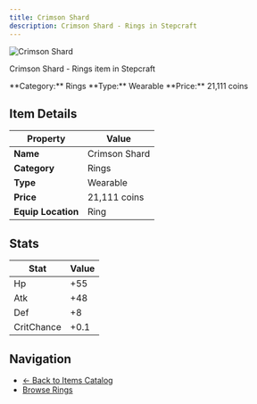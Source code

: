 ```yaml
---
title: Crimson Shard
description: Crimson Shard - Rings in Stepcraft
---
```


<div className="flex items-start gap-6 mb-8">
  <div className="flex-shrink-0">
    <img src="/assets/resources/trinketry/rings/crimson_shard.png" alt="Crimson Shard" className="w-24 h-24 border rounded-lg" />
  </div>
  <div className="flex-1">
    <div className="space-y-2">
      <p className="text-lg text-muted-foreground">Crimson Shard - Rings item in Stepcraft</p>
      <div className="flex flex-wrap gap-4 text-sm">
        <span className="px-2 py-1 bg-blue-100 dark:bg-blue-900 rounded-md">
          **Category:** Rings
        </span>
        <span className="px-2 py-1 bg-green-100 dark:bg-green-900 rounded-md">
          **Type:** Wearable
        </span>
        <span className="px-2 py-1 bg-yellow-100 dark:bg-yellow-900 rounded-md">
          **Price:** 21,111 coins
        </span>
      </div>
    </div>
  </div>
</div>

## Item Details

| Property | Value |
|----------|-------|
| **Name** | Crimson Shard |
| **Category** | Rings |
| **Type** | Wearable |
| **Price** | 21,111 coins |
| **Equip Location** | Ring |



## Stats

| Stat | Value |
|------|-------|
| Hp | +55 |
| Atk | +48 |
| Def | +8 |
| CritChance | +0.1 |


## Navigation

- [← Back to Items Catalog](/docs/items)
- [Browse Rings](/docs/items#rings)
